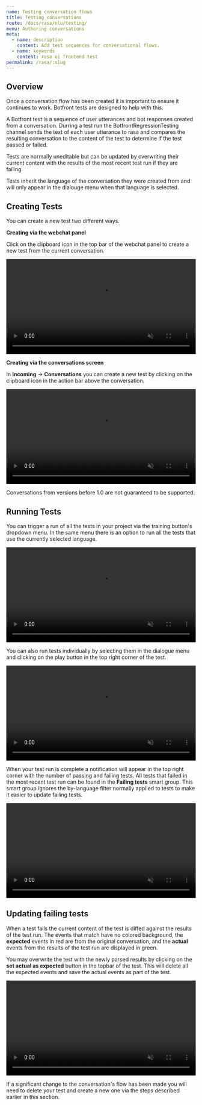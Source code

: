 ```yaml
---
name: Testing conversation flows
title: Testing conversations
route: /docs/rasa/nlu/testing/
menu: Authoring conversations
meta:
  - name: description
    content: Add test sequences for conversational flows.
  - name: keywords
    content: rasa ui frontend test
permalink: /rasa/:slug
---
```


## Overview

Once a conversation flow has been created it is important to ensure it continues to work. Botfront tests are designed to help with this.

A Botfront test is a sequence of user utterances and bot responses created from a conversation. Durring a test run the BotfrontRegressionTesting channel sends the text of each user utterance to rasa and compares the resulting conversation to the content of the test to determine if the test passed or failed.

Tests are normally uneditable but can be updated by overwriting their current content with the results of the most recent test run if they are failing.

Tests inherit the language of the conversation they were created from and will only appear in the dialouge menu when that language is selected.


## Creating Tests

You can create a new test two different ways.

**Creating via the webchat panel**

Click on the clipboard icon in the top bar of the webchat panel to create a new test from the current conversation.

<video autoplay muted loop width="100%" controls>
  <source src="../../../videos/tests/create_test_from_webchat.m4v" type="video/mp4"/>
  Your browser does not support the video tag.
</video>

**Creating via the conversations screen**

In **Incoming** -> **Conversations** you can create a new test by clicking on the clipboard icon in the action bar above the conversation.

<video autoplay muted loop width="100%" controls>
  <source src="../../../videos/tests/create_test_from_conversation.m4v" type="video/mp4"/>
  Your browser does not support the video tag.
</video>

Conversations from versions before 1.0 are not guaranteed to be supported.

## Running Tests

You can trigger a run of all the tests in your project via the training button's dropdown menu.
In the same menu there is an option to run all the tests that use the currently selected language.

<video autoplay muted loop width="100%" controls>
  <source src="../../../videos/tests/run_all_tests.m4v" type="video/mp4"/>
  Your browser does not support the video tag.
</video>

You can also run tests individually by selecting them in the dialogue menu and clicking on the play button in the top right corner of the test.

<video autoplay muted loop width="100%" controls>
  <source src="../../../videos/tests/run_one_test.m4v" type="video/mp4"/>
  Your browser does not support the video tag.
</video>

When your test run is complete a notification will appear in the top right corner with the number of passing and failing tests.
All tests that failed in the most recent test run can be found in the **Failing tests** smart group.
This smart group ignores the by-language filter normally applied to tests to make it easier to update failing tests.

<video autoplay muted loop width="100%" controls>
  <source src="../../../videos/tests/run_failing_tests.m4v" type="video/mp4"/>
  Your browser does not support the video tag.
</video>

## Updating failing tests

When a test fails the current content of the test is diffed against the results of the test run. The events that match have no colored background, the **expected** events in red are from the original conversation, and the **actual** events from the results of the test run are displayed in green.

You may overwrite the test with the newly parsed results by clicking on the **set actual as expected** button in the topbar of the test. This will delete all the expected events and save the actual events as part of the test.

<video autoplay muted loop width="100%" controls>
  <source src="../../../videos/tests/update_failing_test.m4v" type="video/mp4"/>
  Your browser does not support the video tag.
</video>

If a significant change to the conversation's flow has been made you will need to delete your test and create a new one via the steps described earlier in this section.
